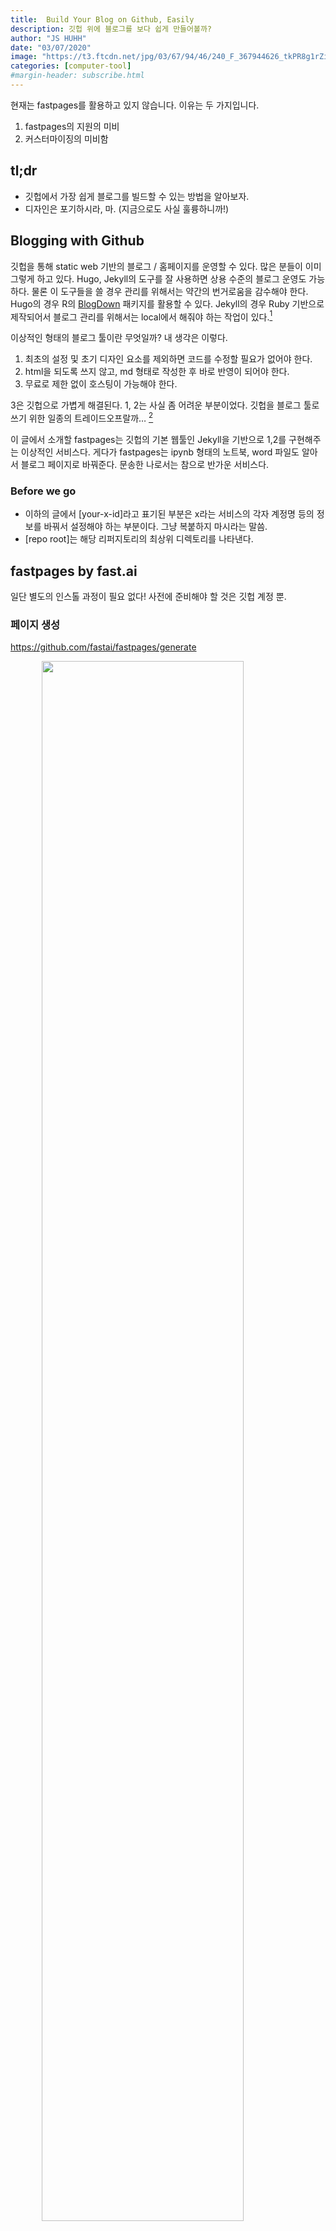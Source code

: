 ```yaml
---
title:  Build Your Blog on Github, Easily
description: 깃헙 위에 블로그를 보다 쉽게 만들어볼까?
author: "JS HUHH"
date: "03/07/2020"
image: "https://t3.ftcdn.net/jpg/03/67/94/46/240_F_367944626_tkPR8g1rZihc0ql5WpJhDYffS3nTfKqP.jpg"
categories: [computer-tool]
#margin-header: subscribe.html
---
```


:::{.callout-note}
현재는 fastpages를 활용하고 있지 않습니다. 이유는 두 가지입니다. 

1. fastpages의 지원의 미비 
2. 커스터마이징의 미비함 
:::

## tl;dr 

* 깃헙에서 가장 쉽게 블로그를 빌드할 수 있는 방법을 알아보자. 
* 디자인은 포기하시라, 마. (지금으로도 사실 훌륭하니까!)

## Blogging with Github 

깃헙을 통해 static web 기반의 블로그 / 홈페이지를 운영할 수 있다. 많은 분들이 이미 그렇게 하고 있다. Hugo, Jekyll의 도구를 잘 사용하면 상용 수준의 블로그 운영도 가능하다. 물론 이 도구들을 쓸 경우 관리를 위해서는 약간의 번거로움을 감수해야 한다. Hugo의 경우 R의 [BlogDown](https://bookdown.org/yihui/blogdown/) 패키지를 활용할 수 있다. Jekyll의 경우 Ruby 기반으로 제작되어서 블로그 관리를 위해서는 local에서 해줘야 하는 작업이 있다.[^1] 

[^1]: 자세한 내용은 [여기](https://help.github.com/en/github/working-with-github-pages/setting-up-a-github-pages-site-with-jekyll)을 참고하라. 미리 말하면 `fastpages`는 이런 로컬의 작업을 깃헙 서버에게 대신 시키고 완성된 html은 바로 깃헙 페이지(깃헙의 무료 웹호스팅 서비스)로 보여주는 방식으로 돌아간다. 참으로 은혜로운 서비스다.  

이상적인 형태의 블로그 툴이란 무엇일까? 내 생각은 이렇다. 

1. 최초의 설정 및 초기 디자인 요소를 제외하면 코드를 수정할 필요가 없어야 한다.
2. html을 되도록 쓰지 않고, md 형태로 작성한 후 바로 반영이 되어야 한다. 
3.  무료로 제한 없이 호스팅이 가능해야 한다. 

3은 깃헙으로 가볍게 해결된다. 1, 2는 사실 좀 어려운 부분이었다. 깃헙을 블로그 툴로 쓰기 위한 일종의 트레이드오프랄까... [^2]

[^2]: 이 블로그의 v1을 html로 만든 이유이기도 하다. v1은 html까지 완성한 후 이를 깃헙이 호스팅하도록 하는 원시적인 방법을 썼다. 이에 관해서는 [이 포스팅](https://anarinsk.github.io/lie-build_lie/)을 참고하라. 

이 글에서 소개할 fastpages는 깃헙의 기본 웹툴인 Jekyll을 기반으로 1,2를 구현해주는 이상적인 서비스다. 게다가 fastpages는 ipynb 형태의 노트북, word 파일도 알아서 블로그 페이지로 바꿔준다. 문송한 나로서는 참으로 반가운 서비스다. 

### Before we go

- 이하의 글에서 [your-x-id]라고 표기된 부분은 x라는 서비스의 각자 계정명 등의 정보를 바꿔서 설정해야 하는 부분이다. 그냥 복붙하지 마시라는 말씀. 
- [repo root]는 해당 리퍼지토리의 최상위 디렉토리를 나타낸다. 

## fastpages by fast.ai 

일단 별도의 인스톨 과정이 필요 없다! 사전에 준비해야 할 것은 깃헙 계정 뿐.

### 페이지 생성 

[https://github.com/fastai/fastpages/generate](https://github.com/fastai/fastpages/generate)

![](https://raw.githubusercontent.com/anarinsk/lostineconomics-v2-1/master/images/fastpages/fig_1.png){ style="margin: auto; display: block; width: 80%;" }


깃헙에 로그인한 상태에서 이 곳에 접속해 페이지를 생성한다. 페이지를 생성한 후 내 깃헙 계정에서 조금 기다리면 "Pull Request"(PR) 메시지가 날아온다. 

![](https://raw.githubusercontent.com/anarinsk/lostineconomics-v2-1/master/images/fastpages/fig_2.png){ style="margin: auto; display: block; width: 80%;" }

### PR

PR을 하기 전에 SSH 키를 생성하는 작업을 해줘야 한다. 메시지에 친절하게 설명이 되어 있으니 그대로 따라하면 된다. 

![](https://raw.githubusercontent.com/anarinsk/lostineconomics-v2-1/master/images/fastpages/fig_3.png){ style="margin: auto; display: block; width: 80%;" }

1. 링크를 눌러 웹 페이지에서 private key와 public 키를 생성한다. RSA, 4069를 선택하도록 하다. 
2. 두번째의 링크를 눌러 새 sceret을 생성하고 private key를 넣어준다. 이름은 반드시 `SSH_DEPLOY_KEY`로 해야 한다. 
3. 세번째의 링크를 눌러 deploy key를 생성하고 여기에 public key를 넣어주면 된다. 이름은 임의로 지정하면 된다. 

마지막으로 PR를 수락하고 이를 아래 화면 같이 merge하면 준비가 완료된다. 깃헙이 작업을 하는 동안 잠시 기다리면 된다. 작업 상태가 궁금하면 github actions 탭을 확인하면 된다. 이후 몇 가지를 더 묻는데 대충 진행해도 문제 없다. 

![](https://raw.githubusercontent.com/anarinsk/lostineconomics-v2-1/master/images/fastpages/fig_4.png){ style="margin: auto; display: block; width: 80%;" }

설치가 끝나면 아래와 같이 생성된 페이지를 확인할 수 있다. 아래는 위의 절차에 따라서 테스트계정(test-fastpages)에 페이지를 생성한 결과다. 

[https://anarinsk.github.io/test-fastpages/](https://anarinsk.github.io/test-fastpages/)

## Customize yours 

이제 각자의 취향에 맞게 몇 가지 커스터마이즈를 거치면 된다. 대체로 `md`를 고치면 되기 때문에 크게 어려운 대목은 없다. 

-  home
	- repo root의 `index.md`를 적당히 수정하면 된다. 

- about
	- `[repo root]/_pages/about.md` 를 수정하면 된다. 
 
- comments 
	- utterances 앱을 깔면, github의 issue 기능을 활용해 코멘트를 관리할 수 있다. 
	- [인스톨 페이지](ttps://github.com/apps/utterances)의 안내대로 하면 된다. 
	- 별도로 뭘 까는 것은 아니고 github 계정의 해당 repo를 설정하면 끝. 
	- 다만 코멘트를 달기 위해서는 github 계정이 필요하다. 

- favicon 
	- `[repo root]/images`의 favicon.ico를 고치면 된다. 
 
- 그림 관리 
	- `[repo root]/images`에 적절한 디렉토리를 만들어 관리하면 된다. 
	- 그림 링크는 `![](https://raw.githubusercontent.com/anarinsk/lostineconomics-v2-1/master/images/git-cmder/fig_3.png)` 식으로 `{{ site.baseurl }}`로 시작하면 된다. 

- css 
	- css를 다룰 줄 안다면 블로그의 많은 것은 커스터마이즈할 수 있다. 
	- `[repo root]/_sass/minima`안에 보면 `custom-styles.scss`와 `fastpages-styles.scss` 두 개가 있다. `custom-styles.scss`에 부가 내용을 수정하면 스타일을 바꿀 수 있다. 필요한 폰트를 로딩해 설정한다든가 하는 디자인 수정 사항을 여기에 넣으면 된다. 
	- 예를 들어 기본 텍스트의 크기를 바꾸고 싶다면, 
	
```css
.post-content  p, .post-content  li {
    font-size: 15px; //원래값은20px
	color: #515151;
	}
```

- google analytics 
	- 먼저 google analytics id가 필요하다. 알아서 발급 받으시라.  
	- 구글 페이지에도 안내가 되어 있지만, `gs` 모듈을 활용하기 위해서 `[repo root]/_include`에 `google_analytics.html`과 같은 파일을 만들어 아래의 내용을 넣는다. 물론 자신의 analytics id로 바꿔 넣어야 한다. 

```html
<!-- Global site tag (gtag.js) - Google Analytics -->
<script  async  src="https://www.googletagmanager.com/gtag/js?id=[your-ga-id]"></script>
<script>
	window.dataLayer = window.dataLayer || [];
	function  gtag(){dataLayer.push(arguments);}
	gtag('js', new  Date());
	gtag('config', '[your-ga-id]');
	gtag('set', {'user_id':  'USER_ID'}); // 로그인한 User-ID를 사용하여 User-ID를 설정합니다.
</script>
```

- `[repo root]/_include`의 `custom_head.html`의 적당한 줄에 아래 코드를 넣어준다. 
- google analytics의 '실시간' 항목에서 작동 여부를 확인할 수 있다. 

## 활용 

### Post 작성 

통상적인 `md` 파일로 작성하면 된다. 두 가지만 주의하면 된다. 우선 파일 이름을 `년도-월-일-이름.md` 형태로 넣어야 한다. 그래야 fastpages가 컴파일을 할 수 있다. 예를 들어 이 포스팅의 파일 이름은 `2020-03-07-blogging-with-fastpages.md`다. 

둘째, 포스팅 만 앞에 yml을 넣어 해당 포스트에 관한 정보를 지정해야 한다. 

```yml 
---
layout: post # 글의 레이아웃, 보통이라면 post로 두면 된다. 
toc: false # 목차 출력 여부 
comments: true # 코멘트 기능 사용 여부 
title: Free Your Blog with Github # 제목 
description: github에서 무료 블로그를! # 제목 아래 부제목 
categories: [coding-tool, web-tool] # tag 혹은 카테고리 
---
```

`---`으로 감싼 후 안에 정보를 넣으면 된다. 

### fastpage의 몇가지 장점 

- 보통 github 기반의 블로그를 만들면, `[your-git-id].github.io`만을 주소로 가지게 된다. fastpages를 쓰면 repo 수준의 홈페이지를 운영할 수 있다. 예를 들어, 이 블로그의 주소는 `anarinsk.github.io/lostineconomics-v2-1`다. 
- 강력한 장점은 `ipynb` 확장자의 노트북 파일을 그대로 포스팅으로 바꿔준다는 것이다. `[repo root]/_notebooks`에 파일을 넣어주면 된다.  
- 디자인은 포기하라. css나 html을 잘 안다면 커스터마이즈할 여지가 있지만, 그럴 수 있는 사람이라면 Hugo나 Jekyll을 직접 쓰는 편이 나을 수도 있겠다. 
	- fastpages가 사용하는 Jekyll 테마는 [minima](https://github.com/jekyll/minima)다. 
- 매번 markdown을 에디터에 올려쓰는 것이 불편하다면 웹 에디터를 활용할 수 있다. 
	- [stackedit](https://stackedit.io/app#)의 경우 github 저장을 지원하기 때문에 해당 repo의 `_posts/` 아래의 md 문서를 동기화해두면 웹에서 수정 후 동기화하는 것만으로도 포스트의 수정을 쉽게 할 수 있다. stackedit의 활용에 관해서는 [이 포스팅](https://anarinsk.github.io/lie-build_lie/)을 참고하면 좋겠다.  사실 웹에서 이렇게 수준 높은 마크다운 에디터를 제공한다는 사실이 고맙고 놀랍다. (그래서 나는 이 회사에 매년 기부한다!)
	- - fastpages의 경우 commit이 발생하면 자동으로 블로그의 빌드에 들어간다. 
	- 따라서 웹 에디터에서 글을 수정한 후 적절한 주소를 지정해주고 동기화를 하면, 즉 커밋을 하면 바뀐 내용을 반영해 블로그가 다시 빌드 된다.

![](https://raw.githubusercontent.com/anarinsk/lostineconomics-v2-1/master/images/fastpages/fig_6.png){ style="margin: auto; display: block; width: 80%;" }

## Update는 어떻게 하지? 

블로그 자체의 Jekyll 기반 코드들도 업데이트될텐데, 이건 어쩌나 생각하셨다면 걱정할 필요가 없다. 깃헙에서 제공하는 PR 기능을 활용해서 내 리포지토리까지 거의 자동으로 업데이트해준다. 다만 커스터마이즈를 많이 했다면 지원이 안될 수도 있다는 점에 유념하시라. 
	- `issues` > `New issue` > `Get started`를 누르면 아래의 그림을 볼 수 있다. 

![](https://raw.githubusercontent.com/anarinsk/lostineconomics-v2-1/master/images/fastpages/fig_5.png){ style="margin: auto; display: block; width: 80%;" }

여기서 아무 것도 바꾸지 말고 `Submit new issue`를 하면 업데이트 요청이 들어가고 업데이트 사항이 없을 경우는 이슈가 그낭 종결되고 있을 경우는 그대로 따라가면 된다. 처음 페이지를 깔 때처럼 PR을 해주는 형태로 진행된다. 꽤나 영리한 업데이트 방법이다. 

### 바뀌는 파일들 

아직까지는 사소한 업데이트만 진행되는 듯 싶다. PR을 완료한 이후 커밋 메시지에 "upgrade fastpages"라고 적혀 있는 부분을 확인해서 커스터마이즈한 부분을 적당히 바꾸면 된다. `_pages/about.md`, `|includes/custom_head.html` 와 같이 커스터마이즈해둔 파일들도 바뀌게 되는 경우가 종종 있으므로 항상 백업본을 어딘가 로컬에 유지해두는 편이 좋겠다. 
